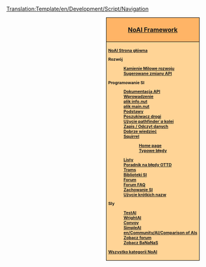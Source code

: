 <noinclude>[[Translation:Template/en/Development/Script/Navigation]]</noinclude><div style="float:right; padding-left:12px; background:#ffffff;">
<div style="border:1px solid #000000; background:#ffb466; padding:5px; -moz-border-radius-topleft:5px; -moz-border-radius-topright:5px; font-size: 12pt;">
<center><strong><font size="3">[[en/Development/Script/Main Page|NoAI Framework]]</font></strong></center>
</div>
<div style="border:1px solid black; border-top-width: 0px; background:#ffd496; padding:5px; -moz-border-radius-bottomleft:5px; -moz-border-radius-bottomright:8px; font-size: 8pt; font-weight:bold">

[[pl/Development/Script/Main Page|NoAI Strona główna]]

Rozwój
:<!--[[AI:Development milestones|Kamienie Milowe rozwoju]]-->[[pl/Archive/Development/SI/Development milestones|Kamienie Milowe rozwoju]]
:<!--[[AI:APISuggestions | Sugerowane zmiany API]]-->[[pl/Development/Script/SI/APISuggestions|Sugerowane zmiany API]]

Programowanie SI
:[http://noai.openttd.org/docs/ Dokumentacja API]
:<!--[[AI:Introduction|Wprowadzenie]]-->[[pl/Development/Script/SI/Introduction|Wprowadzenie]]
:<!--[[AI:AIInfo|plik info.nut]]-->[[pl/Development/Script/SI/AIInfo|plik info.nut]]
:<!--[[AI:AIMain|plik main.nut]]-->[[pl/Development/Script/SI/AIMain|plik main.nut]]
:<!--[[AI:Basics|Podstawy]]-->[[pl/Development/Script/SI/Basics|Podstawy]]
:<!--[[AI:RoadPathfinder|Poszukiwacz drogi]]-->[[pl/Development/Script/SI/RoadPathfinder|Poszukiwacz drogi]]
:<!--[[AI:RailPathfinder|Użycie pathfinder`''a'' kolei]]-->[[pl/Development/Script/SI/RailPathfinder|Użycie pathfinder`''a'' kolei]]
:[[en/Development/Script/Save and Load|Zapis / Odczyt danych]]
:[[en/Development/Script/Need To Know|Dobrze wiedzieć]]
:[[en/Development/Script/Squirrel|Squirrel]]
::[http://squirrel-lang.org/ Home page]
::[[en/Development/Script/Squirrel pitfalls|Typowe błędy]]
:[[en/Development/Script/Lists|Listy]]
:[[en/Development/Script/Last Error|Poradnik na błędy OTTD]]
:[[en/Development/Script/Trams|Trams]]
:[[en/Development/Script/Library|Biblioteki SI]]
:[http://www.tt-forums.net/viewforum.php?f=65 Forum]
:[[en/Community/AI/NoAI Forum FAQ|Forum FAQ]]
:[[en/Development/Script/Behaviour|Zachowanie SI]]
:[[en/Development/Script/ShortNames in use|Użycie krótkich nazw]]

SIy
:[[en/Development/Script/TestAI|TestAI]]
:[[en/Development/Script/WrightAI|WrightAI]]
:[[en/Community/AI/Convoy|Convoy]]
:[[en/Community/AI/SimpleAI|SimpleAI]]
:[[en/Community/AI/Comparison of AIs]]
:[http://www.tt-forums.net/viewforum.php?f=65 Zobacz forum]
:[http://bananas.openttd.org/ai/ Zobacz BaNaNaS]

<!--[[:Category:NoAI|All articles in NoAI category]]-->[[:Category:pl/Development/Script/NoAI|Wszystko kategorii NoAI]]
</div></div><includeonly>
<!--[[Category:NoAI|{{PAGENAME}}]]-->[[Category:pl/Development/Script/NoAI|{{PAGENAME}}]]
<!--[[Category:Development|{{PAGENAME}}]]-->[[Category:pl/Rozwój|{{PAGENAME}}]]
</includeonly>